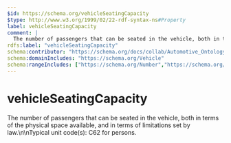 ```yaml
---
$id: https://schema.org/vehicleSeatingCapacity
$type: http://www.w3.org/1999/02/22-rdf-syntax-ns#Property
label: vehicleSeatingCapacity
comment: |
  The number of passengers that can be seated in the vehicle, both in terms of the physical space available, and in terms of limitations set by law.\n\nTypical unit code(s): C62 for persons.
rdfs:label: "vehicleSeatingCapacity"
schema:contributor: "https://schema.org/docs/collab/Automotive_Ontology_Working_Group"
schema:domainIncludes: "https://schema.org/Vehicle"
schema:rangeIncludes: ["https://schema.org/Number","https://schema.org/QuantitativeValue"]
---
```


# vehicleSeatingCapacity

The number of passengers that can be seated in the vehicle, both in terms of the physical space available, and in terms of limitations set by law.\n\nTypical unit code(s): C62 for persons.

